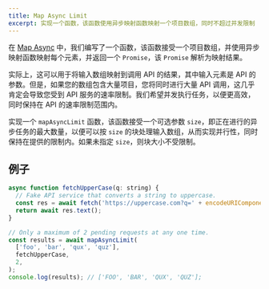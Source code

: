 ```yaml
---
title: Map Async Limit
excerpt: 实现一个函数，该函数使用异步映射函数映射一个项目数组，同时不超过并发限制
---
```


在 [Map Async](/questions/javascript/map-async) 中，我们编写了一个函数，该函数接受一个项目数组，并使用异步映射函数映射每个元素，并返回一个 `Promise`，该 `Promise` 解析为映射结果。

实际上，这可以用于将输入数组映射到调用 API 的结果，其中输入元素是 API 的参数。但是，如果您的数组包含大量项目，您将同时进行大量 API 调用，这几乎肯定会导致您受到 API 服务的速率限制。我们希望并发执行任务，以便更高效，同时保持在 API 的速率限制范围内。

实现一个 `mapAsyncLimit` 函数，该函数接受一个可选参数 `size`，即正在进行的异步任务的最大数量，以便可以按 `size` 的块处理输入数组，从而实现并行性，同时保持在提供的限制内。如果未指定 `size`，则块大小不受限制。

## 例子

```js
async function fetchUpperCase(q: string) {
  // Fake API service that converts a string to uppercase.
  const res = await fetch('https://uppercase.com?q=' + encodeURIComponent(q));
  return await res.text();
}

// Only a maximum of 2 pending requests at any one time.
const results = await mapAsyncLimit(
  ['foo', 'bar', 'qux', 'quz'],
  fetchUpperCase,
  2,
);
console.log(results); // ['FOO', 'BAR', 'QUX', 'QUZ'];
```
